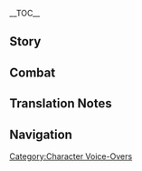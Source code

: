 {{CharacterTabs}}
{{LanguageTabs}}
__TOC__
==Story==
{{VO/Story
|character           = Layla
|language            = ja
|name                = レイラ

<!-- Hello -->
|vo_01_01_title      = 初めまして…
|vo_01_01_subtitle   = Hello
|vo_01_01_file       = VO_{language}{character} Hello.ogg
|vo_01_01_tx         = あっ…こんにちは。私はルタワヒスト学院で勉強している、レイラです。ん？ごめんね、昨日はよく眠れなくて…今、私とチームを組みたいって言った？<br>いや、組みたくないわけじゃないよ！ただ…私の規則正しくない生活に付き合わせて大丈夫かどうか心配で…そ、その…よろしくお願いします！
|vo_01_01_rm         = A'... Konnichiwa. Watashi wa Rutawahisuto Gakuin de benkyou shite iru, Reira desu. N? Gomen ne, kinou wa yoku nemurenakute... Ima, watashi to chiimu wo kumitai tte itta?<br>Iya, kumitakunai wake ja nai yo! Tada... Watashi no kisoku-tadashikunai seikatsu ni tsukiawasete daijoubu ka dou ka shinpai de... So, sono... Yoroshiku onegaishimasu!

<!-- Chats -->
|vo_02_01_title      = 世間話・見つめる
|vo_02_01_subtitle   = Chat: Gaze
|vo_02_01_file       = VO_{language}{character} Chat - Gaze.ogg
|vo_02_01_tx         = たとえ見上げなくても…星空は永遠に私たちを見つめている。
|vo_02_01_rm         = Tatoe miagenakute mo... Hoshizora wa eien ni watashi-tachi wo mitsumete iru.
|vo_02_02_title      = 世間話・夢遊
|vo_02_02_subtitle   = Chat: Sleepwalking
|vo_02_02_file       = VO_{language}{character} Chat - Sleepwalking.ogg
|vo_02_02_tx         = 足が棒みたい…はぁ、昨日の夜、また夢遊してたんだろうな。
|vo_02_02_rm         = Ashi ga bou mitai... Haa, kinou no yoru, mata muyuu shiteta ndarou na.
|vo_02_03_title      = 世間話・嘆き
|vo_02_03_subtitle   = Chat: Woe Is Me
|vo_02_03_file       = VO_{language}{character} Chat - Woe Is Me.ogg
|vo_02_03_tx         = ううぅ…どうしてレポートと論文の先がこんなに見えないの？おかしいよ…
|vo_02_03_rm         = Uuu... Doushite repooto to ronbun no saki ga konna ni mienai no? Okashii yo...

<!-- Weather -->
|vo_03_01_title      = 雨の日…
|vo_03_01_subtitle   = When It Rains
|vo_03_01_file       = VO_{language}{character} When It Rains.ogg
|vo_03_01_tx         = 天気が良くないね。今夜、星空を観測できないとなると…はぁ、私の星図の宿題はもうこれ以上伸ばせないんだけどなぁ…
|vo_03_01_rm         = Tenki ga yokunai ne. Kon'ya, hoshizora wo kansoku dekinai to naru to... Haa, watashi no seizu no shukudai wa mou kore ijou nobasenai nda kedo naa...
|vo_03_02_title      = 雪の日…
|vo_03_02_subtitle   = When It Snows
|vo_03_02_file       = VO_{language}{character} When It Snows.ogg
|vo_03_02_tx         = 雪の積もった所が、まるで満天の星のように明るく輝いて見えるね。
|vo_03_02_rm         = Yuki no tsumotta tokoro ga, maru de manten no hoshi no you ni akaruku kagayaite mieru ne.
|vo_03_03_title      = 晴れの日…
|vo_03_03_subtitle   = When the Sun Is Out
|vo_03_03_file       = VO_{language}{character} When the Sun Is Out.ogg
|vo_03_03_tx         = ふぁあ、太陽の光を浴びると…眠くなる…はぁ、眠気が覚めないうちに枕を探して眠らなくちゃ…もう二日、二日も寝てないんだよ…
|vo_03_03_rm         =  Faa, taiyou no hikari wo abiru to... Nemuku naru... Haa, nemuke ga samenai uchi ni makura wo sagashite nemuranakucha... Mou futsuka, futsuka mo netenai nda yo...
|vo_03_04_title      = 砂漠にいる時…
|vo_03_04_subtitle   = In the Desert
|vo_03_04_file       = VO_{language}{character} In the Desert.ogg
|vo_03_04_tx         = 昼は暑くて、夜は寒い…私、もうダメかも。
|vo_03_04_rm         = Hiru wa atsukute, yoru wa samui... Watashi, mou dame ka mo.

<!-- Greetings -->
|vo_04_01_title      = おはよう…
|vo_04_01_subtitle   = Good Morning
|vo_04_01_file       = VO_{language}{character} Good Morning.ogg
|vo_04_01_tx         = よく眠れた？まだ眠いなら、もうちょっと寝たほうがいいよ…私？私はもう…慣れたから…
|vo_04_01_rm         = Yoku nemureta? Mada nemui nara, mou chotto neta hou ga ii yo... Watashi? Watashi wa mou... nareta kara...
|vo_04_02_title      = こんにちは…
|vo_04_02_subtitle   = Good Afternoon
|vo_04_02_file       = VO_{language}{character} Good Afternoon.ogg
|vo_04_02_tx         = 星の軌跡を計算してるの。まだ半分しかできていないから、お昼ごはんはお先にどうぞ…ん？ここの角度、ちょっと変だな…ま、まさか…うぅ、いつから間違えてたんだろう？
|vo_04_02_rm         = Hoshi no kiseki wo keisan shiteru no. Mada hanbun shika dekite inai kara, ohirugohan wa osaki ni douzo... N? Koko no kakudo, chotto hen da na... Ma, masaka... Uu, itsu kara machigaeteta ndarou?
|vo_04_03_title      = こんばんは…
|vo_04_03_subtitle   = Good Evening
|vo_04_03_file       = VO_{language}{character} Good Evening.ogg
|vo_04_03_tx         = 今日は早く眠れるよう、早めにベッドで横になろうかな。偉大なる知恵の神よ、どうか私の睡眠を守ってください…よし、目を閉じよう。
|vo_04_03_rm         = Kyou wa hayaku nemureru you, hayame ni beddo de yoko ni narou ka na. Idai naru Chie no Kami yo, dou ka watashi no suimin wo mamotte kudasai... Yoshi, me wo tojiyou.
|vo_04_04_title      = おやすみ…
|vo_04_04_friendship = 4
|vo_04_04_subtitle   = Good Night
|vo_04_04_file       = VO_{language}{character} Good Night.ogg
|vo_04_04_tx         = …えっと、どれどれ？この子は何につまづいてるのかしら。えっと…三年分の古い星位表の整理と、中期レポートの星図があと何枚か残っているのね…じゃあ、この部分から始めようかしら？<br>ん？どうして君がここに？今は一番重要な睡眠時間なんだけど。あたし？もちろん、夢遊中なの。
|vo_04_04_rm         = ...Etto, doredore? Kono ko wa nani ni tsumadzuiteru no ka shira. Etto... Sannenbun no furui seiihyou no seiri to, chuuki repooto no seiri ga ato nanmai ka nokotte iru no ne... Jaa, kono bubun kara hajimeyou ka shira?<br>N? Doushite kimi ga koko ni? Ima wa ichiban juuyou-na suimin jikan nanda kedo. Atashi? Mochiron, muyuu-chuu na no.

<!-- About -->
|vo_05_01_title      = レイラ自身について・理論占星学
|vo_05_01_subtitle   = About {character}: Theoretical Astrology
|vo_05_01_file       = VO_{language}{character} About {character} - Theoretical Astrology.ogg
|vo_05_01_tx         = 教科書の論点によると&mdash;&mdash;「理論的な占星学の知識を用いて生活中の具体的なトラブルを解決することは、私たちが関心を持つべきことではない」とあるの。だけど、そこにはもう一つ重要な理由があるって、私は思ってる…つまり…コストがかかり過ぎるということ。私たちが測定を行うとき、何台ものプラネタリウムを使って、その上、少なくとも一年分の星図を参考にして、やっと…厳密な答えを導き出せる。それを明日の香料の価格予測に使うのは、どう考えてもコストパフォーマンスが悪いでしょう…？
|vo_05_01_rm         = Kyoukasho no ronten ni yoru to{{lmdash}} "Rironteki-na senseigaku no chishiki wo mochiite seikatsuchuu no gutaiteki-na toraburu wo kaiketsu suru koto wa, watashi-tachi ga kanshin wo motsu beki koto de wa nai" to aru no. Da kedo, soko ni wa mou hitotsu juuyou-na riyuu ga aru tte, watashi wa omotteru... Tsumari... Kosuto ga kakarisugiru to iu koto. Watashi-tachi ga sokutei wo okonau toki, nandai mo no puranetariumu wo tsukatte, sono ue, sukunaku to mo ichinenbun no seizu wo sankou ni shite, yatto... Genmitsu-na kotae wo michibikidaseru. Sore wo ashita no kouryou no kakaku yosoku ni tsukau no wa, dou kangaete mo kosuto pafoomansu ga warui deshou...?
|vo_05_02_title      = レイラ自身について・理由
|vo_05_02_friendship = 6
|vo_05_02_subtitle   = About {character}: Reasoning
|vo_05_02_file       = VO_{language}{character} About {character} - Reasoning.ogg
|vo_05_02_tx         = 自分が好きで頑張れることがあるなら、根気よく続けたほうがいいと思う。たとえどんなに厳しい道でも、競争がどんなに激しくても、必ずしも卒業できるわけじゃなくても…うぅ、卒業できなかったら、奨学金を全額返済しないと…はぁ、やっぱり帰ったほうがいいかも。
|vo_05_02_rm         = Jibun ga suki de ganbareru koto ga aru nara, konki yoku tsudzuketa hou ga ii to omou. Tatoe donna ni kibishii michi de mo, kyousou ga donna ni hageshikute mo, kanarazushimo sotsugyou dekiru wake ja nakute mo... Uu, sotsugyou dekinakattara, shougakukin wo zengaku hensai shinai to... Haa, yappari kaetta hou ga ii ka mo.

<!-- About Us -->
|vo_06_01_title      = 手助けについて…
|vo_06_01_friendship = 4
|vo_06_01_subtitle   = About Us: Companionship
|vo_06_01_file       = VO_{language}{character} About Us - Companionship.ogg
|vo_06_01_tx         = ふん、あたしだって徹夜してまで宿題をやりたいわけじゃないわ。でも、「私」はいつも終わらないことを抱えてるんだもん、「私」を助けてあげないといけないでしょ？…ふふっ、あたしに付き合うつもり？
|vo_06_01_rm         = Fun, atashi datte tetsuya shite made shukudai wo yaritai wake ja nai wa. De mo, "watashi" wa itsumo owaranai koto wo kakaeteru nda mon, "watashi" wo tasukete agenai to ikenai desho? ...Fufu', atashi ni tsukiau tsumori?
|vo_06_02_title      = 世界を回ることについて…
|vo_06_02_friendship = 6
|vo_06_02_subtitle   = About Us: Traveling the World
|vo_06_02_file       = VO_{language}{character} About Us - Traveling the World.ogg
|vo_06_02_tx         = もし卒業後、教令院に残ることにならなかったら、あなたと一緒に世界を回ろうかな。どう思う？
|vo_06_02_rm         = Moshi sotsugyougo, Kyoureiin ni nokoru koto ni naranakattara, anata to issho ni sekai wo mawarou ka na. Dou omou?

<!-- Miscellany I -->
|vo_07_01_title      = 「神の目」について…
|vo_07_01_friendship = 4
|vo_07_01_subtitle   = About the Vision
|vo_07_01_file       = VO_{language}{character} About the Vision.ogg
|vo_07_01_tx         = ふぁあ…ん？何か光ってる？寝る時、灯を消すのを忘れたのかな…ああ、なんだ、神の目か…えっ、待って。寝る前…ベッドの横に置いたっけ？
|vo_07_01_rm         = Faa... N? Nanika hikatteru? Neru toki, hi wo kiesu no wo wasureta no ka... Aa, nanda, Kami no Me ka... E', matte. Neru mae... Beddo no yoko ni oita kke?
|vo_07_02_title      = シェアしたいこと…
|vo_07_02_friendship = 4
|vo_07_02_subtitle   = Something to Share
|vo_07_02_file       = VO_{language}{character} Something to Share.ogg
|vo_07_02_tx         = 私たちの学院が編集した星位表には、万物の運命が書かれているの。これは紛れもなく占星知識の頂点であり、最初に見た時は感動しちゃって、声も出せなかった！えっ？興味あるって？うーん、ただ見るなら…申請してあげる、多分許可が下りるはずだから、多分だけど…
|vo_07_02_rm         = Watashi-tachi no gakuin ga henshuu shita seiihyou ni wa, banbutsu no unmei ga kakarete iru no. Kore wa magire mo naku sensei chishiki no chouten de ari, saisho ni mita toki wa kandou shichatte, koe mo dasenakatta! E'? Kyoumi aru tte? Uun, tada miru nara... Shinsei shite ageru, tabun kyoka ga oriru hazu da kara, tabun da kedo...
|vo_07_03_title      = 興味のあること…
|vo_07_03_subtitle   = Interesting Things
|vo_07_03_file       = VO_{language}{character} Interesting Things.ogg
|vo_07_03_tx         = うぅ、助けて！虫を捕獲する植物とか、ないのかなぁ？小さな虫が部屋を飛び回りながらずっと鳴いてるんだけど、私、どう探してもその場所を突き止められなくて…ううぅ…
|vo_07_03_rm         = Uu, tasukete! Mushi wo hokaku suru shokubutsu to ka, nai no ka naa? Chiisana mushi ga heya wo tobimawarinagara zutto naiteru nda kedo, watashi, dou sagashite mo sono basho wo tsukitomerarenakute... Uuu...

<!-- About Others -->
|vo_08_01_title      = モナについて…
|vo_08_01_friendship = 4
|vo_08_01_subtitle   = About Mona
|vo_08_01_file       = VO_{language}{character} About Mona.ogg
|vo_08_01_tx         = 明論派学者の間では、アストローギスト・モナ・メギストスが『スチームバード新聞』に発表した占星術の文章がよく討論されているの。専門性の高い文章を、学外の人にも楽しんでもらえるように書くなんて、なかなか簡単にできることじゃない…えっ？どうして名前を流暢に言えたかって？だって…すごい人だから…尊敬すべきでしょう。
|vo_08_01_rm         = Meiron-ha gakusha no aida de wa, Asutoroogisuto Mona Megisutosu ga "Suchiimubaado Shinbun" ni happyou shita senseijutsu no bunshou ga yoku touron sarete iru no. Senmonsei no takai bunshou wo, gakugai no hito ni mo tanoshinde moraeru you ni kaku nante, nakanaka kantan ni dekiru koto ja nai... E'? Doushite namae wo ryuuchou ni ieta ka tte? Datte... Sugoi hito da kara... Sonkei subeki deshou.
|vo_08_02_title      = リサについて…
|vo_08_02_friendship = 4
|vo_08_02_subtitle   = About Lisa
|vo_08_02_file       = VO_{language}{character} About Lisa.ogg
|vo_08_02_tx         = あっ、誰のことか分かったよ。たった二年で卒業した素論派の天才、リサ・ミンツでしょう。私も彼女くらい頭がよければ…えっ？モンドで会ったって？ほ、本当に？彼女は普段、どのように勉強しているの？どんな本を読んで、どんな仕事をしてるんだろう？わ…私、どこから学べばいいのかな？
|vo_08_02_rm         = A', dare no koto ka wakatta yo. Tatta ninen de sotsugyou shita Soron-ha no tensai, Risa Mintsu deshou. Watashi mo kanojo kurai atama ga yokereba... E'? Mondo de atta tte? Ho, hontou ni? Kanojo wa fudan, dono you ni benkyou shite iru no? Donna hon wo yonde, donna shigoto wo shiteru ndarou? Wa... Watashi, doko kara manabeba ii no ka na?
|vo_08_03_title      = ドリーについて…
|vo_08_03_friendship = 4
|vo_08_03_quest      = Akasha Pulses, the Kalpa Flame Rises
|vo_08_03_subtitle   = About Dori
|vo_08_03_file       = VO_{language}{character} About Dori.ogg
|vo_08_03_tx         = ど、ドリー、か…歯を食いしばって拳を握りしめて、彼女のところから一回買い物をしたことがあるんだ…私が迷わず買ったのを見て、お金持ちだと勘違いしたみたいで。その後も商品のチラシを送り続けてきたよ…うーん…とんでもない誤解を招いちゃったみたい。その買い物の対価に…奨学金を全部使いこんじゃって。半年くらい、ごはんにお肉を追加することも怖くなって、本を買いたくても割引を待つことしかできなかった…
|vo_08_03_rm         = Do, Dorii, ka... Ha wo kuishibatte kobushi wo nigirishimete, kanojo no tokoro kara ikkai kaimono wo shita koto ga aru nda... Watashi ga mayowazu katta no wo mite, okanemochi da to kanchigai shita mitai de. Sono ato mo shouhin no chirashi wo okuritsudzukete kita yo... Uun... Tondemonai gokai wo maneichatta mitai. Sono kaimono no taika ni... Shougakukin wo zenbu tsukaikonjatte. Hantoshi kurai, gohan ni oniku wo tsuika suru koto mo kowaku natte, hon wo kaitakute mo waribiki wo matsu koto shika dekinakatta...
|vo_08_04_title      = セノについて…
|vo_08_04_friendship = 4
|vo_08_04_subtitle   = About Cyno
|vo_08_04_file       = VO_{language}{character} About Cyno.ogg
|vo_08_04_tx         = 「大マハマトラ」様って、「七聖召喚」が得意なんだ…あっいや、もし機会があれば、対戦できるかなって思っただけ。「七聖召喚」みたいなカードゲームは、計算の得意な方が勝ちやすいから、むしろ…負けないかも…
|vo_08_04_rm         = "Dai Mahamatora"-sama tte, "Shichisei Shoukan" ga tokui nanda... A' iya, moshi kikai ga areba, taisen dekiru ka na tte omotta dake. "Shichisei Shoukan" mitai-na kaado geemu wa, keisan no tokui-na hou ga kachiyasui kara, mushiro... Makenai ka mo...
|vo_08_05_title      = キャンディスについて…
|vo_08_05_friendship = 4
|vo_08_05_subtitle   = About Candace
|vo_08_05_file       = VO_{language}{character} About Candace.ogg
|vo_08_05_tx         = 初めて夢遊状態から目覚めた時、あなたの言うその方に会ったんだよ…なるほど、キャンディスってお名前だったんだね。目が覚めた瞬間…レポートも文章も全部終わっていたのを覚えてる。なんだか…毎日星に唱えていたら、やっと聞き届けてくれて、使者を送ってくれたみたいな感じだった…うぅ…あの時は感動したなぁ！
|vo_08_05_rm         = Hajimete muyuu joutai kara mezameta toki, anata no iu sono kata ni atta nda yo... Naruhodo, Kyandisu tte onamae datta nda ne. Me ga sameta shunkan... Repooto mo bunshou mo zenbu owatte ita no wo oboeteru. Nanda ka... Mainichi hoshi ni tonaete itara, yatto kikitodokete kurete, shisha wo okutte kureta mitai-na kanji datta... Uu... Ano toki wa kandou shita naa!
|vo_08_06_title      = アルハイゼンについて…
|vo_08_06_friendship = 4
|vo_08_06_subtitle   = About Alhaitham
|vo_08_06_file       = VO_{language}{character} About Alhaitham.ogg
|vo_08_06_tx         = 書記官のような高みにたどり着いた人は、プロジェクトを立ち上げられるかどうか、成功するかどうかなんて心配する必要もないはず。ううん、書記官になったんだから、プロジェクトに取り組む必要すらなくなったはずだよね。羨ましいな…
|vo_08_06_rm         = Shokikan no you-na takami ni tadoritsuita hito wa, purojekuto wo tachiagerareru ka dou ka, seikou suru ka dou ka nante shinpai suru hitsuyou mo nai hazu. Uun, Shokikan ni natta nda kara, purojekuto ni torikumu hitsuyou sura nakunatta hazu da yo ne. Urayamashii na...
|vo_08_07_title      = クラクサナリデビについて…
|vo_08_07_friendship = 4
|vo_08_07_subtitle   = About Lesser Lord Kusanali
|vo_08_07_file       = VO_{language}{character} About Lesser Lord Kusanali.ogg
|vo_08_07_tx         = 偉大なる知恵の神よ、私はここ最近、毎晩徹夜で復習してきました。なので、テストに合格させてください！お願いですから…！
|vo_08_07_rm         = Idai naru Chie no Kami yo, watashi wa koko saikin, maiban tetsuya de fukushuu shite kimashita. Na no de, tesuto ni goukaku sasete kudasai! Onegai desu kara...!
|vo_08_08_title      = ファルザンについて…
|vo_08_08_friendship = 4
|vo_08_08_subtitle   = About Faruzan
|vo_08_08_file       = VO_{language}{character} About Faruzan.ogg
|vo_08_08_tx         = ファルザン先生は学生を募集できたのかな？知論派の人の話によると、彼女のプロジェクトには経費がなかなか降りないらしくて、学生が寄って来ないのも当然かも。はぁ…
|vo_08_08_rm         = Faruzan-sensei wa gakusei wo boshuu dekita no ka na? Chiron-ha no hito no hanashi ni yoru to, kanojo no purojekuto ni wa keihi ga nakanaka orinai rashikute, gakusei ga yotte konai no mo touzen ka mo. Haa...

<!-- More About -->
|vo_09_01_title      = レイラを知る・1
|vo_09_01_subtitle   = More About {character}: I
|vo_09_01_file       = VO_{language}{character} More About {character} - 01.ogg
|vo_09_01_tx         = 私は別に才能があるわけでもないし、理解力だって足りない…一生懸命勉強して試験に合格したから教令院に入れただけなの。ごめんね、私…あ、雑談はここまでにしておこう。教令院といえば、私の課題の進捗報告…まだ少しも進んでないって思い出しちゃった。
|vo_09_01_rm         = Watashi wa betsu ni sainou ga aru wake de mo nai shi, rikairyoku datte tarinai... Issho-kenmei benkyou shite shiken ni goukaku shita kara Kyoureiin ni haireta dake na no. Gomen ne, watashi... A, zatsudan wa koko made ni shite okou. Kyoureiin to ieba, watashi no kadai no shinchoku houkoku... Mada sukoshi mo susundenai tte omoidashichatta.
|vo_09_02_title      = レイラを知る・2
|vo_09_02_friendship = 3
|vo_09_02_subtitle   = More About {character}: II
|vo_09_02_file       = VO_{language}{character} More About {character} - 02.ogg
|vo_09_02_tx         = 担任の先生との関係？うーん…何と言うか…あっ、誤解しないでね。担任の先生にはすごくお世話になっていて、入学時に推薦状ももらったの。私がくじけそうになるたびに、励ましてくださって…その後論文を追加で一本要求されたけど…
|vo_09_02_rm         = Tannin no sensei to no kankei? Uun... Nan to iu ka... A', gokai shinaide ne. Tannin no sensei ni wa sugoku osewa ni natte ite, nyuugaku-ji ni suisenjou mo moratta no. Watashi ga kujikesou ni naru tabi ni, hagemashite kudasatte... Sono ato ronbun wo tsuika de ippon youkyuu sareta kedo...
|vo_09_03_title      = レイラを知る・3
|vo_09_03_friendship = 4
|vo_09_03_subtitle   = More About {character}: III
|vo_09_03_file       = VO_{language}{character} More About {character} - 03.ogg
|vo_09_03_tx         = スメールにいる才能溢れる人はほとんど、教令院までやってきてる。それに、ここはびっくりするほど賢い外国の学者さんもいて、どれだけ競争が激しいか…考えても見て！そんな人たちと一緒に勉強するなんて…私、本当にその資格を持ってるのかな…？
|vo_09_03_rm         = Sumeeru ni iru sainou afureru hito wa hotondo, Kyoureiin made yatte kiteru. Sore ni, koko wa bikkuri suru hodo kashikoi gaikoku no gakusha-san mo ite, dore dake kyousou ga hageshii ka... Kangaete mo mite! Sonna hito-tachi to issho ni benkyou suru nante... Watashi, hontou ni sono shikaku wo motteru no ka na...?
|vo_09_04_title      = レイラを知る・4
|vo_09_04_friendship = 5
|vo_09_04_subtitle   = More About {character}: IV
|vo_09_04_file       = VO_{language}{character} More About {character} - 04.ogg
|vo_09_04_tx         = しー、静かに。この子を起こさないでよ。このままゆっくり寝かせてあげましょう。あたしの言うこの子が誰かって？そりゃあもちろん、毎日課題に追われるレイラよ。で、あたし？ふふ、あたしもレイラ。
|vo_09_04_rm         = Shii, shizuka ni. Kono ko wo okosanaide yo. Kono mama yukkuri nekasete agemashou. Atashi no iu kono ko ga dare ka tte? Soryaa mochiron, mainichi kadai ni owareru Reira yo. De, atashi? Fufu, atashi mo Reira.
|vo_09_05_title      = レイラを知る・5
|vo_09_05_friendship = 6
|vo_09_05_subtitle   = More About {character}: V
|vo_09_05_file       = VO_{language}{character} More About {character} - 05.ogg
|vo_09_05_tx         = 聞いた話だけど、この子は終わりなき宿題がいつも夢の後にいつの間にか完成していることを&mdash;&mdash;「星空の祝福」だって思い込んでいるらしいわね。はぁ…完全な勘違いなんだけど。おっと、君…この子には内緒よ。
|vo_09_05_rm         = Kiita hanashi da kedo, kono ko wa owarinaki shukudai ga itsumo yume no ato ni itsu no ma ni ka kansei shite iru koto wo{{lmdash}} "Hoshizora no shukufuku" datte omoikonde iru rashii wa ne. Haa... Kanzen-na kanchigai nan da kedo. Otto, kimi... Kono ko ni wa naisho yo.

<!-- Miscellany II -->
|vo_10_01_title      = レイラの趣味…
|vo_10_01_subtitle   = {character}'s Hobbies...
|vo_10_01_file       = VO_{language}{character} Hobbies.ogg
|vo_10_01_tx         = 星図を描くのは本当に疲れるし、好きでもなければ続けられないと思う。定規を使ったり、紙で計算したり、昔の星象を調べたり…気がついたら一日が終わってしまうなんてこと、ざらだもの。でも、自分がきちんと描いた巨大な星図を見る時に味わえる達成感は…やっぱり半端ないかも。
|vo_10_01_rm         = Seizu wo kaku no wa hontou ni tsukareru shi, suki de mo nakereba tsudzukerarenai to omou. Jougi wo tsukattari, kami de keisan shitari, mukashi no seishou wo shirabetari... Ki ga tsuitara ichinichi ga owatte shimau nante koto, zara da mono. De mo, jibun ga kichinto kaita kyodai-na seizu wo miru toki ni ajiwaeru tasseikan wa... Yappari hanpa nai ka mo.
|vo_10_02_title      = レイラの悩み…
|vo_10_02_subtitle   = {character}'s Troubles...
|vo_10_02_file       = VO_{language}{character} Troubles.ogg
|vo_10_02_tx         = まだ教令院で勉強していなかった頃、睡眠の質はまあまあだった。でも、ここで勉強することになってからは…はぁ、プレッシャーが重すぎて…本当は毎日明け方までゆっくり寝たかったのに、ううぅ…
|vo_10_02_rm         = Mada Kyoureiin de benkyou shite inakatta koro, suimin no shitsu wa maamaa datta. De mo, koko de benkyou suru koto ni natte kara wa... Haa, puresshaa ga omosugite... Hontou wa mainichi akegata made yukkuri netakatta no ni, uuu...
|vo_10_03_title      = 好きな食べ物…
|vo_10_03_subtitle   = Favorite Food
|vo_10_03_file       = VO_{language}{character} Favorite Food.ogg
|vo_10_03_tx         = 毎晩ベッドで横になる前に、牛乳を温めて飲むの。夜にぐっすり眠れますようにって祈りながらね。
|vo_10_03_rm         = Maiban beddo de yoko ni naru mae ni, gyuunyuu wo atatamete nomu no. Yoru ni gussuri nemuremasu you ni tte inori nagara ne.
|vo_10_04_title      = 嫌いな食べ物…
|vo_10_04_friendship = 4
|vo_10_04_subtitle   = Least Favorite Food
|vo_10_04_file       = VO_{language}{character} Least Favorite Food.ogg
|vo_10_04_tx         = いつだったか、不思議な商人が売っている「睡眠グミ」が効果的だって聞いたことがあって。奨学金と小遣いを全部使って試してみたら、確かに効果があって、しばらくはよく眠れたの。だけど、ひと箱で二十万モラ…いくら何でも高すぎるよ。私、もう絶対買わない。一個買ったら一個無料でも買わない…一個買って二個無料なら…また考えてみるかも。
|vo_10_04_rm         = Itsu datta ka, fushigi-na shounin ga utte iru "Suimin Gumi" ga koukateki da tte kiita koto ga atte. Shougakukin to kodzukai wo zenbu tsukatte tameshite mitara, tashika ni kouka ga atte, shibaraku wa yoku nemureta no. Da kedo, hitohako de nijuuman Mora... Ikura nan de mo takasugiru yo. Watashi, mou zettai kawanai. Ikko kattara ikko muryou de mo kawanai... Ikko katte niko muryou nara... Mata kangaete miru ka mo.

<!-- Receiving a Gift -->
|vo_11_01_title      = 贈り物を受け取る・1
|vo_11_01_subtitle   = Receiving a Gift: I
|vo_11_01_file       = VO_{language}{character} Receiving a Gift - 01.ogg
|vo_11_01_tx         = すごい、羨ましいなぁ。本当に何でも作れるんだ…
|vo_11_01_rm         = Sugoi, urayamashii naa. Hontou ni nan de mo tsukureru nda...
|vo_11_02_title      = 贈り物を受け取る・2
|vo_11_02_subtitle   = Receiving a Gift: II
|vo_11_02_file       = VO_{language}{character} Receiving a Gift - 02.ogg
|vo_11_02_tx         = …うん、悪くない味だと思う。
|vo_11_02_rm         = ...Un, warukunai aji da to omou.
|vo_11_03_title      = 贈り物を受け取る・3
|vo_11_03_subtitle   = Receiving a Gift: III
|vo_11_03_file       = VO_{language}{character} Receiving a Gift - 03.ogg
|vo_11_03_tx         = えっと…テイクアウト頼まない…？
|vo_11_03_rm         = Etto... Teiku-auto tanomanai?

<!-- Birthday -->
|vo_12_01_title      = 誕生日…
|vo_12_01_subtitle   = Birthday
|vo_12_01_file       = VO_{language}{character} Birthday.ogg
|vo_12_01_tx         = ハッピーバースデー！このポケット星盤をあなたにあげる。過去から未来まで、人類の運命を見つめてきた星々がまなざしをあなたに分かち合い、共に砂漠や海を越え、追い求める遥か彼方の終着点まで同行してくれますように。
|vo_12_01_rm         = Happii baasudee! Kono poketto seiban wo anata ni ageru. Kako kara mirai made, jinrui no unmei wo mitsumete kita hoshiboshi ga manazashi wo anata ni wakachiai, tomo ni sabaku ya umi wo koe, oimotomeru haruka kanata no shuuchakuten made doukou shite kuremasu you ni.

<!-- Feelings About Ascension -->
|vo_13_01_title      = 突破した感想・起
|vo_13_01_ascension  = 1
|vo_13_01_subtitle   = Feelings About Ascension: Intro
|vo_13_01_file       = VO_{language}{character} Feelings About Ascension -  01.ogg
|vo_13_01_tx         = レイラ、ほら。もう一息頑張ろう。
|vo_13_01_rm         = Reira, hora. Mou hitoiki ganbarou.
|vo_13_02_title      = 突破した感想・承
|vo_13_02_ascension  = 2
|vo_13_02_subtitle   = Feelings About Ascension: Building Up
|vo_13_02_file       = VO_{language}{character} Feelings About Ascension -  02.ogg
|vo_13_02_tx         = レイラ、すごく頑張ってたけど、まだ全面的な知識を得たわけじゃないよ。
|vo_13_02_rm         = Reira, sugoku ganbatteta kedo, mada zenmenteki-na chishiki wo eta wake ja nai yo.
|vo_13_03_title      = 突破した感想・転
|vo_13_03_ascension  = 4
|vo_13_03_subtitle   = Feelings About Ascension: Climax
|vo_13_03_file       = VO_{language}{character} Feelings About Ascension -  03.ogg
|vo_13_03_tx         = レイラ、あなたは勤勉で博識&mdash;&mdash;それで良い。でも、怠けちゃだめ。一瞬でも怠けると、遅れをとって留年って言う悲惨な結末を迎えることになるんだから。
|vo_13_03_rm         = Reira, anata wa kinben de hakushiki{{lmdash}} Sore de ii. De mo, namakecha dame. Isshun de mo namakeru to, okure wo totte ryuunen tte iu hisan-na ketsumatsu wo mukaeru koto ni naru nda kara.
|vo_13_04_title      = 突破した感想・結
|vo_13_04_ascension  = 6
|vo_13_04_subtitle   = Feelings About Ascension: Conclusion
|vo_13_04_file       = VO_{language}{character} Feelings About Ascension -  04.ogg
|vo_13_04_tx         = レイラ、自分を信じよう。沢山助けてくれた人を信じよう。あなたたちなら、きっと何でも解決できるわ！<br>ふぅ…さて、悩みも忘れたことだし、出発しましょう！
|vo_13_04_rm         = Reira, jibun wo shinjiyou. Takusan tasukete kureta hito wo shinjiyou. Anata-tachi nara, kitto nandemo kaiketsu dekiru wa!<br>Fuu... Sate, nayami mo wasureta koto da shi, shuppatsu shimashou!
}}

==Combat==
{{Combat VO
|character           = Layla
|language            = ja

<!-- Elemental Skill -->
|skill_1_tx          = 寒星！
|skill_1_rm          = Kansei!
|skill_2_tx          = 邪魔しないで！
|skill_2_rm          = Jama shinaide!
|skill_3_tx          = 星のご加護を。
|skill_3_rm          = Hoshi no gokago wo.

<!-- Elemental Burst -->
|burst_1_tx          = 呼びかけに応える星たちよ。
|burst_1_rm          = Yobikake ni kotaeru hoshi-tachi yo.
|burst_2_tx          = 極寒…私の意のままに。
|burst_2_rm          = Gokkan... Watashi no i no mama ni.
|burst_3_tx          = 怖がらないで。
|burst_3_rm          = Kowagaranaide.

<!-- Sprint Start -->
|sprint-s_1_file     = Sprint Start 01,Sprint Start 02,Sprint Start 03

<!-- Sprint End -->
|sprint-e_1_tx       = 
|sprint-e_1_rm       = 
|glider_1_file       = Deploying Wind Glider 01,Deploying Wind Glider 02,Deploying Wind Glider 03

<!-- Opening Treasure Chest -->
|chest_1_tx          = コストパフォーマンスがよさそう。
|chest_1_rm          = Kosuto-pafoomansu ga yosasou.
|chest_2_tx          = やっぱりあなたは鋭い目を持ってるんだね。
|chest_2_rm          = Yappari anata wa surudoi me wo motterun da ne.
|chest_3_tx          = わぁ！眠気が一気に飛んでいっちゃった。
|chest_3_rm          = Waa! Nemuke ga ikki ni tonde icchatta.

<!-- Low HP -->
|low-hp_1_tx         = 眠い…
|low-hp_1_rm         = Nemui...
|low-hp_2_tx         = まずいまずいまずい…
|low-hp_2_rm         = Mazui mazui mazui...
|low-hp_3_tx         = 今から逃げても遅いかな…
|low-hp_3_rm         = Ima kara nigete mo osoi ka na...

<!-- Ally at Low HP -->
|ally-low-hp_1_tx    = 起きて！気絶しちゃダメだからね！
|ally-low-hp_1_rm    = Okite! Kizetsu shicha dame da kara ne!
|ally-low-hp_2_tx    = どどどうしよう！け、怪我してるじゃない！
|ally-low-hp_2_rm    = Dododou shiyou! Ke, kegashiteru ja nai!

<!-- Fallen -->
|fallen_1_tx         = 永遠の眠りに…
|fallen_1_rm         = Eien no nemuri ni...
|fallen_2_tx         = 先生、ごめんなさい…
|fallen_2_rm         = Sensei, gomennasai...
|fallen_3_tx         = お願い…夢であって…
|fallen_3_rm         = Onegai... yume de atte...

<!-- Light Hit Taken -->
|hit-l_1_file        = Light Hit Taken 01,Light Hit Taken 02,Light Hit Taken 03,Light Hit Taken 04,Light Hit Taken 05,Light Hit Taken 06

<!-- Heavy Hit Taken -->
|hit-h_1_tx          = こんなの理不尽だよ！
|hit-h_1_rm          = Konna no rifujin dayo!
|hit-h_2_tx          = それ、ルール違反だからね！
|hit-h_2_rm          = Sore, ruuru ihan da kara ne!
|hit-h_3_file        = Heavy Hit Taken 03,Heavy Hit Taken 04,Heavy Hit Taken 05,Heavy Hit Taken 06

<!-- Joining Party-->
|join_1_tx           = どうせ眠れないから、お散歩しようっと。
|join_1_rm           = Douse nemurenai kara, osanpo shiyou tto.
|join_2_tx           = お休みをとったけど…何か忘れてないよね？
|join_2_rm           = Oyasumi wo totta kedo... Nanika wasurete nai yo ne?
|join_3_tx           = はぁ、頭が空っぽ…気分転換しに行こうかな。
|join_3_rm           = Haa, atama ga karappo... Kibuntenkan shi ni ikou ka na.

<!-- Character Idles -->
|idle_1_file         = Standby 01,Standby 02

<!-- Light Attack -->
|atk-l_1_file        = Light Attack 01,Light Attack 02,Light Attack 03,Light Attack 04,Light Attack 05,Light Attack 06,Light Attack 07

<!-- Mid Attack -->
|atk-m_1_file        = Mid Attack 01,Mid Attack 02,Mid Attack 03

<!-- Heavy Attack -->
|atk-h_1_file        = Heavy Attack 01,Heavy Attack 02,Heavy Attack 03

<!-- Climbing -->
|climb_1_file        = Climbing 01,Climbing 02,Climbing 03

<!-- Climbing Breath -->
|climb-b_1_file      = Climbing Breath 01,Climbing Breath 02,Climbing Breath 03

<!-- Jumping -->
|jump_1_file         = Jumping 01,Jumping 02,Jumping 03,Jumping 04,Jumping 05
}}

==Translation Notes==
{{Reflist|group="TN •"}}

==Navigation==
{{Character Navbox|VO-JA}}

[[Category:Character Voice-Overs]]
